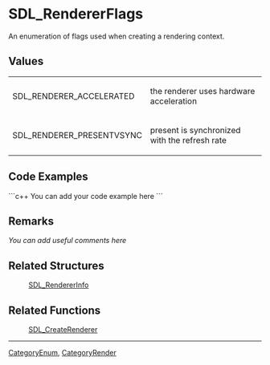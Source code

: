 <!-- pragma section-numbers off -->
<!-- pragma disable-camelcase -->

= SDL_RendererFlags =
An enumeration of flags used when creating a rendering context.


== Values ==
{|
|SDL_RENDERER_ACCELERATED
|the renderer uses hardware acceleration
|-
|SDL_RENDERER_PRESENTVSYNC
|present is synchronized with the refresh rate
|}

== Code Examples ==
```c++
You can add your code example here
```

== Remarks ==
''You can add useful comments here''

== Related Structures ==
:[[SDL_RendererInfo]]

== Related Functions ==
:[[SDL_CreateRenderer]]

----
[[CategoryEnum]], [[CategoryRender]]
